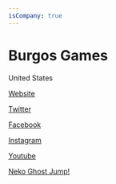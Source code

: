 ```yaml
---
isCompany: true
---
```


# Burgos Games

<Location>

United States

</Location>



<Website>

[Website](http://burgosgames.com)

[Twitter](https://twitter.com/BurgosGames)

[Facebook](https://facebook.com/BurgosGames)

[Instagram](https://instagram.com/BurgosGames)

[Youtube](https://youtube.com/channel/UCu605kcuFj7g-HiwDP1WKfA)

</Website>

<Games>

[Neko Ghost Jump!](http://nekoghostjump.com)

</Games>
